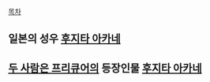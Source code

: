 [[목차]]

== 일본의 성우 [[후지타 아카네(성우)|후지타 아카네]] ==

== [[두 사람은 프리큐어]]의 등장인물 [[후지타 아카네(두 사람은 프리큐어)|후지타 아카네]] ==
